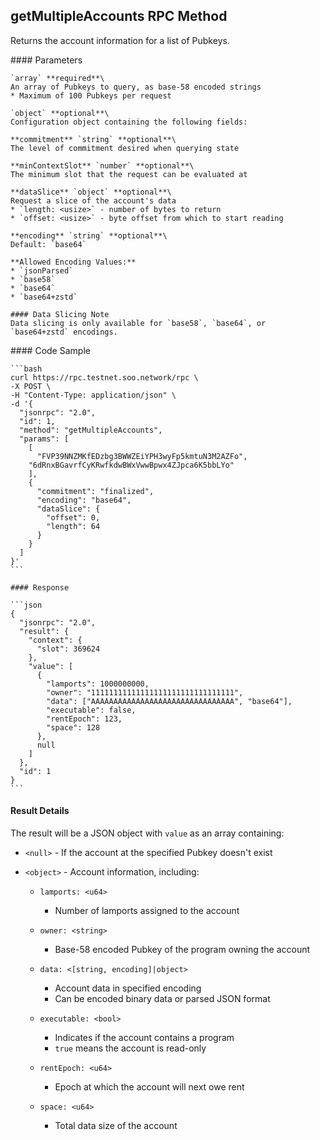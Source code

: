 ## getMultipleAccounts RPC Method

Returns the account information for a list of Pubkeys.

<div className="grid grid-cols-2 gap-1 mt-2">
  <div className="col-span-1">
    #### Parameters

    `array` **required**\
    An array of Pubkeys to query, as base-58 encoded strings
    * Maximum of 100 Pubkeys per request

    `object` **optional**\
    Configuration object containing the following fields:

    **commitment** `string` **optional**\
    The level of commitment desired when querying state

    **minContextSlot** `number` **optional**\
    The minimum slot that the request can be evaluated at

    **dataSlice** `object` **optional**\
    Request a slice of the account's data
    * `length: <usize>` - number of bytes to return
    * `offset: <usize>` - byte offset from which to start reading

    **encoding** `string` **optional**\
    Default: `base64`

    **Allowed Encoding Values:**
    * `jsonParsed`
    * `base58`
    * `base64`
    * `base64+zstd`

    #### Data Slicing Note
    Data slicing is only available for `base58`, `base64`, or `base64+zstd` encodings.
  </div>

  <div className="col-span-1">
    #### Code Sample

    ```bash
    curl https://rpc.testnet.soo.network/rpc \
    -X POST \
    -H "Content-Type: application/json" \
    -d '{
      "jsonrpc": "2.0",
      "id": 1,
      "method": "getMultipleAccounts",
      "params": [
        [
          "FVP39NNZMKfEDzbg3BWWZEiYPH3wyFp5kmtuN3M2AZFo",
        "6dRnxBGavrfCyKRwfkdwBWxVwwBpwx4ZJpca6K5bbLYo"
        ],
        {
          "commitment": "finalized",
          "encoding": "base64",
          "dataSlice": {
            "offset": 0,
            "length": 64
          }
        }
      ]
    }'
    ```

    #### Response

    ```json
    {
      "jsonrpc": "2.0",
      "result": {
        "context": {
          "slot": 369624
        },
        "value": [
          {
            "lamports": 1000000000,
            "owner": "11111111111111111111111111111111",
            "data": ["AAAAAAAAAAAAAAAAAAAAAAAAAAAAAAAA", "base64"],
            "executable": false,
            "rentEpoch": 123,
            "space": 128
          },
          null
        ]
      },
      "id": 1
    }
    ```
  </div>
</div>

#### Result Details

The result will be a JSON object with `value` as an array containing:

* `<null>` - If the account at the specified Pubkey doesn't exist

* `<object>` - Account information, including:
  * `lamports: <u64>`
    * Number of lamports assigned to the account
  
  * `owner: <string>`
    * Base-58 encoded Pubkey of the program owning the account
  
  * `data: <[string, encoding]|object>`
    * Account data in specified encoding
    * Can be encoded binary data or parsed JSON format
  
  * `executable: <bool>`
    * Indicates if the account contains a program
    * `true` means the account is read-only
  
  * `rentEpoch: <u64>`
    * Epoch at which the account will next owe rent
  
  * `space: <u64>`
    * Total data size of the account